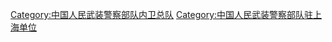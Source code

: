 {{Catmore}}

[[Category:中国人民武装警察部队内卫总队|Category:中国人民武装警察部队内卫总队]]
[[Category:中国人民武装警察部队驻上海单位|Category:中国人民武装警察部队驻上海单位]]